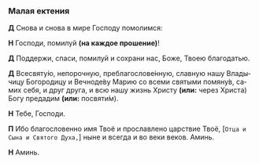 ### Малая ектения

**Д** Снова и снова в мире Господу помолимся:

**Н** Господи, помилуй **(на каждое прошение)**!

**Д** Поддержи, спаси, помилуй и сохрани нас, Боже, Тво­ею благодатью.

**Д** Всесвяту́ю, непорочную, преблагослове́нную, слав­ную нашу Вла­ды­чицу Богородицу и Вечноде́ву Ма­рию со все­ми свя­тыми помяну́в, са­мих се­бя, и друг друга, и всю нашу жизнь Христу **(или:** через Христа<R>)</R> Богу пре­да­дим **(или:** по­святи́м<R>)</R>.

**Н** Тебе, Господи.

**П** Ибо благословенно имя Твоё и прославлено царствие Твоё, <R>[</R>`Отца и Сына и Святого Духа,`<R>]</R> ныне и всегда и во веки веков. Аминь.

**Н** Аминь.
